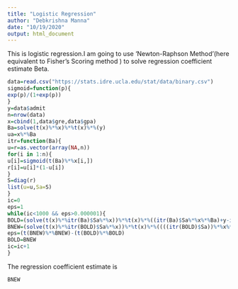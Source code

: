 ---
title: "Logistic Regression"
author: "Debkrishna Manna"
date: "10/19/2020"
output: html_document
---
This is logistic regression.I am going to use 'Newton-Raphson Method'(here equivalent to Fisher's Scoring method ) to solve regression coefficient  estimate Beta.
```{r}
data=read.csv("https://stats.idre.ucla.edu/stat/data/binary.csv")
sigmoid=function(p){
exp(p)/(1+exp(p))
}
y=data$admit
n=nrow(data)
x=cbind(1,data$gre,data$gpa)
Ba=solve(t(x)%*%x)%*%t(x)%*%(y)
ua=x%*%Ba
itr=function(Ba){
u=r=as.vector(array(NA,n))
for(i in 1:n){
u[i]=sigmoid(t(Ba)%*%x[i,])
r[i]=u[i]*(1-u[i])
}
S=diag(r)
list(u=u,Sa=S)
}
ic=0
eps=1
while(ic<1000 && eps>0.000001){
BOLD=(solve(t(x)%*%itr(Ba)$Sa%*%x))%*%t(x)%*%((itr(Ba)$Sa%*%x%*%Ba)+y-itr(Ba)$u)
BNEW=(solve(t(x)%*%itr(BOLD)$Sa%*%x))%*%t(x)%*%((((itr(BOLD)$Sa))%*%x%*%BOLD)+y-itr(BOLD)$u)
eps=(t(BNEW)%*%BNEW)-(t(BOLD)%*%BOLD)
BOLD=BNEW
ic=ic+1
}
```
The regression coefficient estimate is 
```{r}
BNEW
```
